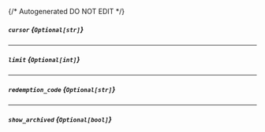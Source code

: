 {/* Autogenerated DO NOT EDIT  */}
##### `cursor` *{`Optional[str]`}*

---
##### `limit` *{`Optional[int]`}*

---
##### `redemption_code` *{`Optional[str]`}*

---
##### `show_archived` *{`Optional[bool]`}*

